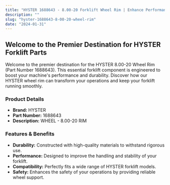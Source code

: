 ```yaml
---
title: "HYSTER 1688643 - 8.00-20 Forklift Wheel Rim | Enhance Performance"
description: ""
slug: "hyster-1688643-8-00-20-wheel-rim"
date: "2024-01-31"
---
```


<!-- wp:heading -->
<h2 class="wp-block-heading">Welcome to the Premier Destination for HYSTER Forklift Parts</h2>
<!-- /wp:heading -->

<!-- wp:paragraph -->
<p>Welcome to the premier destination for the HYSTER 8.00-20 Wheel Rim (Part Number 1688643). This essential forklift component is engineered to boost your machine's performance and durability. Discover how our HYSTER wheel rim can transform your operations and keep your forklift running smoothly.</p>
<!-- /wp:paragraph -->

<!-- wp:heading {"level":3} -->
<h3 class="wp-block-heading">Product Details</h3>
<!-- /wp:heading -->

<!-- wp:list -->
<ul><!-- wp:list-item -->
<li><strong>Brand:</strong> HYSTER</li>
<!-- /wp:list-item -->

<!-- wp:list-item -->
<li><strong>Part Number:</strong> 1688643</li>
<!-- /wp:list-item -->

<!-- wp:list-item -->
<li><strong>Description:</strong> WHEEL - 8.00-20 RIM</li>
<!-- /wp:list-item --></ul>
<!-- /wp:list -->

<!-- wp:heading {"level":3} -->
<h3 class="wp-block-heading">Features &amp; Benefits</h3>
<!-- /wp:heading -->

<!-- wp:list -->
<ul><!-- wp:list-item -->
<li><strong>Durability:</strong> Constructed with high-quality materials to withstand rigorous use.</li>
<!-- /wp:list-item -->

<!-- wp:list-item -->
<li><strong>Performance:</strong> Designed to improve the handling and stability of your forklift.</li>
<!-- /wp:list-item -->

<!-- wp:list-item -->
<li><strong>Compatibility:</strong> Perfectly fits a wide range of HYSTER forklift models.</li>
<!-- /wp:list-item -->

<!-- wp:list-item -->
<li><strong>Safety:</strong> Enhances the safety of your operations by providing reliable wheel support.</li>
<!-- /wp:list-item --></ul>
<!-- /wp:list -->

<!-- wp:image {"id":1155,"sizeSlug":"full","linkDestination":"none"} -->
<figure class="wp-block-image size-full"><img src="https://flatearthequipment.com/wp-content/uploads/2024/01/DALL·E-2024-01-31-16.06.39-A-photo-realistic-image-of-a-forklift-wheel-rim-similar-to-the-example-provided.-The-rim-is-black-with-a-robust-industrial-design-featuring-bolt-ho-1.png" alt="" class="wp-image-1155"/></figure>
<!-- /wp:image -->

<!-- wp:paragraph -->
<p></p>
<!-- /wp:paragraph -->